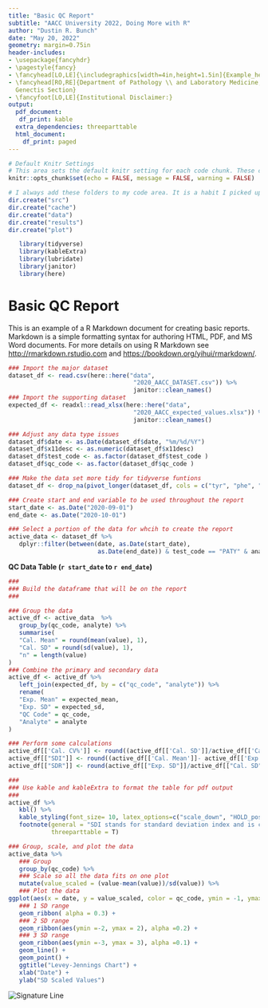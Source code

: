 ```yaml
---
title: "Basic QC Report"
subtitle: "AACC University 2022, Doing More with R"
author: "Dustin R. Bunch"
date: "May 20, 2022"
geometry: margin=0.75in
header-includes:
- \usepackage{fancyhdr}
- \pagestyle{fancy}
- \fancyhead[LO,LE]{\includegraphics[width=4in,height=1.5in]{Example_header.jpg}\\}
- \fancyhead[RO,RE]{Department of Pathology \\ and Laboratory Medicine,\\ Biochemical
  Genectis Section}
- \fancyfoot[LO,LE]{Institutional Disclaimer:}
output:
  pdf_document: 
   df_print: kable
  extra_dependencies: threeparttable
  html_document:
    df_print: paged
---
```




```r
# Default Knitr Settings
# This area sets the default knitr setting for each code chunk. These can be changed within each code chuck.
knitr::opts_chunk$set(echo = FALSE, message = FALSE, warning = FALSE)
```

```r
# I always add these folders to my code area. It is a habit I picked up in other languages.
dir.create("src")
dir.create("cache")
dir.create("data")
dir.create("results")
dir.create("plot")
```

```r
   library(tidyverse)
   library(kableExtra)
   library(lubridate)
   library(janitor)
   library(here)
```
\hfill\break
\hfill\break
# Basic QC Report

This is an example of a R Markdown document for creating basic reports. Markdown is a simple formatting syntax for authoring HTML, PDF, and MS Word documents. For more details on using R Markdown see <http://rmarkdown.rstudio.com> and <https://bookdown.org/yihui/rmarkdown/>.

```r

### Import the major dataset 
dataset_df <- read.csv(here::here("data",
                                   "2020_AACC_DATASET.csv")) %>%
                                   janitor::clean_names()
### Import the supporting dataset
expected_df <- readxl::read_xlsx(here::here("data",
                                   "2020_AACC_expected_values.xlsx")) %>%
                                   janitor::clean_names()

```
```r
### Adjust any data type issues
dataset_df$date <- as.Date(dataset_df$date, "%m/%d/%Y")
dataset_df$x11desc <- as.numeric(dataset_df$x11desc)
dataset_df$test_code <- as.factor(dataset_df$test_code )
dataset_df$qc_code <- as.factor(dataset_df$qc_code )

### Make the data set more tidy for tidyverse funtions
dataset_df <- drop_na(pivot_longer(dataset_df, cols = c("tyr", "phe", "x17op", "prog", "cortms", "doc", "testms", "andro", "x11desc", "x17pre"), names_to = "analyte"))

### Create start and end variable to be used throughout the report
start_date <- as.Date("2020-09-01")
end_date <- as.Date("2020-10-01")

### Select a portion of the data for whcih to create the report 
active_data <- dataset_df %>%
   dplyr::filter(between(date, as.Date(start_date),
                         as.Date(end_date)) & test_code == "PATY" & analyte == "phe" ) 

```

\hfill\break
**QC Data Table (`r start_date` to `r end_date`)**
```r
###
### Build the dataframe that will be on the report
###

### Group the data 
active_df <- active_data  %>% 
   group_by(qc_code, analyte) %>% 
   summarise(
   "Cal. Mean" = round(mean(value), 1),
   "Cal. SD" = round(sd(value), 1),
   "n" = length(value)
)
### Combine the primary and secondary data
active_df <- active_df %>% 
   left_join(expected_df, by = c("qc_code", "analyte")) %>% 
   rename(
   "Exp. Mean" = expected_mean,
   "Exp. SD" = expected_sd,
   "QC Code" = qc_code,
   "Analyte" = analyte
)

### Perform some calculations
active_df[['Cal. CV%']] <- round((active_df[['Cal. SD']]/active_df[['Cal. Mean']])*100, 1)
active_df[["SDI"]] <- round((active_df[['Cal. Mean']]- active_df[['Exp. Mean']])/active_df[["Exp. SD"]] , 1)
active_df[["SDR"]] <- round(active_df[["Exp. SD"]]/active_df[["Cal. SD"]] , 1)

###
### Use kable and kableExtra to format the table for pdf output
###
active_df %>%
   kbl() %>%
   kable_styling(font_size= 10, latex_options=c("scale_down", "HOLD_position"), bootstrap_options = c("striped", "hover", "condensed")) %>%
   footnote(general = "SDI stands for standard deviation index and is calculated by substracting the expected and calculated means then dividing by the expected standard deviation (SD) with an ideal value of 0. SDI values between -0.8 to 0.8 are acceptable in my mass spectrometry lab. SDR is the standard deviation ratio and is calculated by dividing the expected SD by the calculated SD with an ideal value of 1. SDR values between 0.3 to 1.1 are acceptable in my mass spectrometry lab.", 
            threeparttable = T)

```

```r
### Group, scale, and plot the data
active_data %>% 
   ### Group
   group_by(qc_code) %>%
   ### Scale so all the data fits on one plot
   mutate(value_scaled = (value-mean(value))/sd(value)) %>%
   ### Plot the data
ggplot(aes(x = date, y = value_scaled, color = qc_code, ymin = -1, ymax = 1)) + 
   ### 1 SD range
   geom_ribbon( alpha = 0.3) +
   ### 2 SD range
   geom_ribbon(aes(ymin =-2, ymax = 2), alpha =0.2) +
   ### 3 SD range
   geom_ribbon(aes(ymin =-3, ymax = 3), alpha =0.1) +
   geom_line() + 
   geom_point() +
   ggtitle("Levey-Jennings Chart") +
   xlab("Date") +
   ylab("SD Scaled Values")
```

\hfill\break
\hfill\break
\hfill\break
![Signature Line](2020_AACC_2.JPG)\

